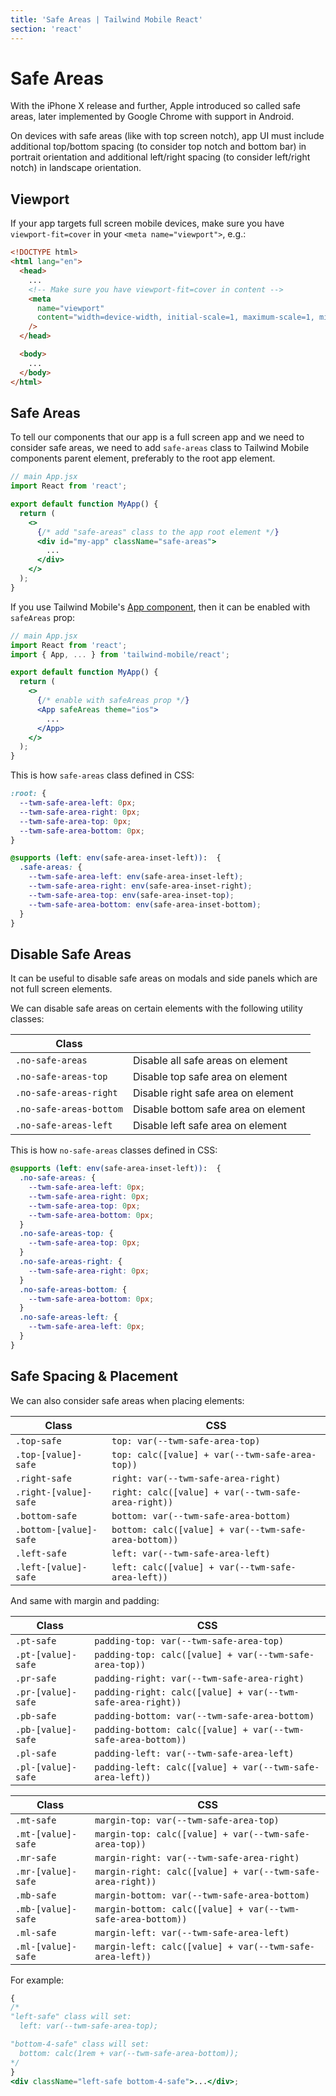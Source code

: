 ```yaml
---
title: 'Safe Areas | Tailwind Mobile React'
section: 'react'
---
```


# Safe Areas

With the iPhone X release and further, Apple introduced so called safe areas, later implemented by Google Chrome with support in Android.

On devices with safe areas (like with top screen notch), app UI must include additional top/bottom spacing (to consider top notch and bottom bar) in portrait orientation and additional left/right spacing (to consider left/right notch) in landscape orientation.

## Viewport

If your app targets full screen mobile devices, make sure you have `viewport-fit=cover` in your `<meta name="viewport">`, e.g.:

```html
<!DOCTYPE html>
<html lang="en">
  <head>
    ...
    <!-- Make sure you have viewport-fit=cover in content -->
    <meta
      name="viewport"
      content="width=device-width, initial-scale=1, maximum-scale=1, minimum-scale=1, user-scalable=no, viewport-fit=cover"
    />
  </head>

  <body>
    ...
  </body>
</html>
```

## Safe Areas

To tell our components that our app is a full screen app and we need to consider safe areas, we need to add `safe-areas` class to Tailwind Mobile components parent element, preferably to the root app element.

```jsx
// main App.jsx
import React from 'react';

export default function MyApp() {
  return (
    <>
      {/* add "safe-areas" class to the app root element */}
      <div id="my-app" className="safe-areas">
        ...
      </div>
    </>
  );
}
```

If you use Tailwind Mobile's [App component](/react/app), then it can be enabled with `safeAreas` prop:

```jsx
// main App.jsx
import React from 'react';
import { App, ... } from 'tailwind-mobile/react';

export default function MyApp() {
  return (
    <>
      {/* enable with safeAreas prop */}
      <App safeAreas theme="ios">
        ...
      </App>
    </>
  );
}
```

This is how `safe-areas` class defined in CSS:

```css
:root: {
  --twm-safe-area-left: 0px;
  --twm-safe-area-right: 0px;
  --twm-safe-area-top: 0px;
  --twm-safe-area-bottom: 0px;
}

@supports (left: env(safe-area-inset-left)):  {
  .safe-areas: {
    --twm-safe-area-left: env(safe-area-inset-left);
    --twm-safe-area-right: env(safe-area-inset-right);
    --twm-safe-area-top: env(safe-area-inset-top);
    --twm-safe-area-bottom: env(safe-area-inset-bottom);
  }
}

```

## Disable Safe Areas

It can be useful to disable safe areas on modals and side panels which are not full screen elements.

We can disable safe areas on certain elements with the following utility classes:

| Class                   |                                     |
| ----------------------- | ----------------------------------- |
| `.no-safe-areas`        | Disable all safe areas on element   |
| `.no-safe-areas-top`    | Disable top safe area on element    |
| `.no-safe-areas-right`  | Disable right safe area on element  |
| `.no-safe-areas-bottom` | Disable bottom safe area on element |
| `.no-safe-areas-left`   | Disable left safe area on element   |

This is how `no-safe-areas` classes defined in CSS:

```css
@supports (left: env(safe-area-inset-left)):  {
  .no-safe-areas: {
    --twm-safe-area-left: 0px;
    --twm-safe-area-right: 0px;
    --twm-safe-area-top: 0px;
    --twm-safe-area-bottom: 0px;
  }
  .no-safe-areas-top: {
    --twm-safe-area-top: 0px;
  }
  .no-safe-areas-right: {
    --twm-safe-area-right: 0px;
  }
  .no-safe-areas-bottom: {
    --twm-safe-area-bottom: 0px;
  }
  .no-safe-areas-left: {
    --twm-safe-area-left: 0px;
  }
}

```

## Safe Spacing & Placement

We can also consider safe areas when placing elements:

| Class                  | CSS                                                   |
| ---------------------- | ----------------------------------------------------- |
| `.top-safe`            | `top: var(--twm-safe-area-top)`                       |
| `.top-[value]-safe`    | `top: calc([value] + var(--twm-safe-area-top))`       |
| `.right-safe`          | `right: var(--twm-safe-area-right)`                   |
| `.right-[value]-safe`  | `right: calc([value] + var(--twm-safe-area-right))`   |
| `.bottom-safe`         | `bottom: var(--twm-safe-area-bottom)`                 |
| `.bottom-[value]-safe` | `bottom: calc([value] + var(--twm-safe-area-bottom))` |
| `.left-safe`           | `left: var(--twm-safe-area-left)`                     |
| `.left-[value]-safe`   | `left: calc([value] + var(--twm-safe-area-left))`     |

And same with margin and padding:

| Class              | CSS                                                           |
| ------------------ | ------------------------------------------------------------- |
| `.pt-safe`         | `padding-top: var(--twm-safe-area-top)`                       |
| `.pt-[value]-safe` | `padding-top: calc([value] + var(--twm-safe-area-top))`       |
| `.pr-safe`         | `padding-right: var(--twm-safe-area-right)`                   |
| `.pr-[value]-safe` | `padding-right: calc([value] + var(--twm-safe-area-right))`   |
| `.pb-safe`         | `padding-bottom: var(--twm-safe-area-bottom)`                 |
| `.pb-[value]-safe` | `padding-bottom: calc([value] + var(--twm-safe-area-bottom))` |
| `.pl-safe`         | `padding-left: var(--twm-safe-area-left)`                     |
| `.pl-[value]-safe` | `padding-left: calc([value] + var(--twm-safe-area-left))`     |

| Class              | CSS                                                          |
| ------------------ | ------------------------------------------------------------ |
| `.mt-safe`         | `margin-top: var(--twm-safe-area-top)`                       |
| `.mt-[value]-safe` | `margin-top: calc([value] + var(--twm-safe-area-top))`       |
| `.mr-safe`         | `margin-right: var(--twm-safe-area-right)`                   |
| `.mr-[value]-safe` | `margin-right: calc([value] + var(--twm-safe-area-right))`   |
| `.mb-safe`         | `margin-bottom: var(--twm-safe-area-bottom)`                 |
| `.mb-[value]-safe` | `margin-bottom: calc([value] + var(--twm-safe-area-bottom))` |
| `.ml-safe`         | `margin-left: var(--twm-safe-area-left)`                     |
| `.ml-[value]-safe` | `margin-left: calc([value] + var(--twm-safe-area-left))`     |

For example:

<!-- prettier-ignore -->
```jsx
{
/*
"left-safe" class will set:
  left: var(--twm-safe-area-top);

"bottom-4-safe" class will set:
  bottom: calc(1rem + var(--twm-safe-area-bottom));
*/
}
<div className="left-safe bottom-4-safe">...</div>;
```
